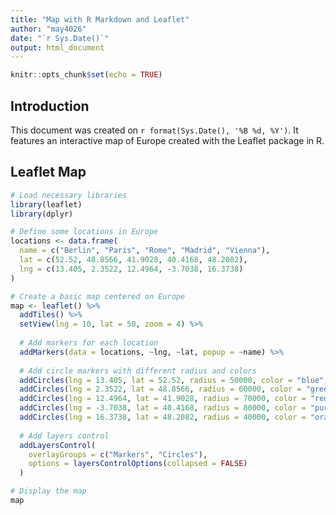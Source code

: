 ---
title: "Map with R Markdown and Leaflet"
author: "may4026"
date: "`r Sys.Date()`"
output: html_document
---

```{r setup, include=FALSE}
knitr::opts_chunk$set(echo = TRUE)
```

## Introduction

This document was created on `r format(Sys.Date(), '%B %d, %Y')`. It features an interactive map of Europe created with the Leaflet package in R.

## Leaflet Map

```{r echo=FALSE, message=FALSE, warning=FALSE}
# Load necessary libraries
library(leaflet)
library(dplyr)

# Define some locations in Europe
locations <- data.frame(
  name = c("Berlin", "Paris", "Rome", "Madrid", "Vienna"),
  lat = c(52.52, 48.8566, 41.9028, 40.4168, 48.2082),
  lng = c(13.405, 2.3522, 12.4964, -3.7038, 16.3738)
)

# Create a basic map centered on Europe
map <- leaflet() %>%
  addTiles() %>%
  setView(lng = 10, lat = 50, zoom = 4) %>%
  
  # Add markers for each location
  addMarkers(data = locations, ~lng, ~lat, popup = ~name) %>%
  
  # Add circle markers with different radius and colors
  addCircles(lng = 13.405, lat = 52.52, radius = 50000, color = "blue", fillOpacity = 0.5, popup = "Berlin") %>%
  addCircles(lng = 2.3522, lat = 48.8566, radius = 60000, color = "green", fillOpacity = 0.5, popup = "Paris") %>%
  addCircles(lng = 12.4964, lat = 41.9028, radius = 70000, color = "red", fillOpacity = 0.5, popup = "Rome") %>%
  addCircles(lng = -3.7038, lat = 40.4168, radius = 80000, color = "purple", fillOpacity = 0.5, popup = "Madrid") %>%
  addCircles(lng = 16.3738, lat = 48.2082, radius = 40000, color = "orange", fillOpacity = 0.5, popup = "Vienna") %>%
  
  # Add layers control
  addLayersControl(
    overlayGroups = c("Markers", "Circles"),
    options = layersControlOptions(collapsed = FALSE)
  )

# Display the map
map
```

